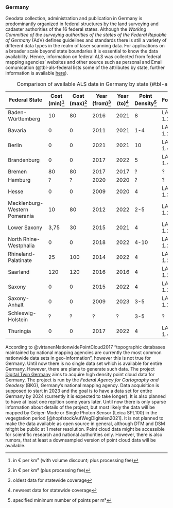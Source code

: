 
### Germany

Geodata collection, administration and publication in Germany is predominantly organized in federal structures by the land surveying and cadaster authorities of the 16 federal states. Although the *Working Committee of the surveying authorities of the states of the Federal Republic of Germany* (AdV) defines guidelines and standards there is still a variety of different data types in the realm of laser scanning data. For applications on a broader scale beyond state boundaries it is essential to know the data availability. Hence, information on federal ALS was collected from federal mapping agencies' websites and other source such as personal and Email comunication (@tbl-als-federal lists some of the attributes by state, further information is available [here](https://gist.github.com/wiesehahn/6b6c215c227341f4faab03ff96fa7f1b)). 

| Federal State | Cost (min)[^1] | Cost (max)[^2] | Year (from)[^3] | Year (to)[^4] | Point Density[^5] | Format | CRS (EPSG) |
|---|---|---|---|---|---|---|---|
| Baden-Württemberg | 10 | 80 | 2016 | 2021 | 8 | LAZ 1.2 | 25832 |
| Bavaria | 0 | 0 | 2011 | 2021 | 1-4 | LAZ 1.2 | 25832 |
| Berlin | 0 | 0 | 2021 | 2021 | 10 | LAS 1.4 | 25833 |
| Brandenburg | 0 | 0 | 2017 | 2022 | 5 | LAZ 1.4 | 25833 |
| Bremen | 80 | 80 | 2017 | 2017 | ? | ? | 25832 |
| Hamburg | ? | ? | 2020 | 2020 | ? | ? | 25832 |
| Hesse | 0 | 0 | 2009 | 2020 | 4 | LAS 1.3 | 25832 |
| Mecklenburg-Western Pomerania | 10 | 80 | 2012 | 2022 | 2-5 | LAZ 1.2 | 25833 |
| Lower Saxony | 3,75 | 30 | 2015 | 2021 | 4 | LAZ 1.2 | 25832 |
| North Rhine-Westphalia | 0 | 0 | 2018 | 2022 | 4-10 | LAZ 1.2 | 25832 |
| Rhineland-Palatinate | 25 | 100 | 2014 | 2022 | 4 | LAZ 1.2 | 25832 |
| Saarland | 120 | 120 | 2016 | 2016 | 4 | LAS 1.2 | 25832 |
| Saxony | 0 | 0 | 2015 | 2022 | 4 | LAZ 1.2 | 25833 |
| Saxony-Anhalt | 0 | 0 | 2009 | 2023 | 3-5 | LAZ 1.2 | 25832 |
| Schleswig-Holstein | ? | ? | ? | ? | 3-5 | ? | 25832 |
| Thuringia | 0 | 0 | 2017 | 2022 | 4 | LAZ 1.4 | 25832 |

: Comparison of available ALS data in Germany by state {#tbl-als-federal}

[^1]: in € per km² (with volume discount; plus processing fee)
[^2]: in € per km² (plus processing fee)
[^3]: oldest data for statewide coverage
[^4]: newsest data for statewide coverage
[^5]: specified minimum number of points per m²


According to @virtanenNationwidePointCloud2017 "topographic databases maintained by national mapping agencies are currently the most common nationwide data sets in geo-information", however this is not true for Germany. Until now there is no single data set which is available for entire Germany. However, there are plans to generate such data. The project [Digital Twin Germany](https://www.business-geomatics.com/2022/11/17/zwillinge-gross-gedacht/) aims to acquire high density point cloud data for Germany. The project is run by the *Federal Agency for Cartography and Geodesy* (BKG), Germany's national mapping agency. Data acquisition is supposed to start in 2023 and the goal is to have a data set for entire Germany by 2024 (currently it is expected to take longer). It is also planned to have at least one repition some years later. 
Until now there is only sparse information about details of the project, but most likely the data will be mapped by Geiger-Mode or Single Photon Sensor (Leica SPL100) in the vegegtation period [@hopfstockAufWegDigitalen2021]. It is not planned to make the data available as open source in general, although DTM and DSM mitght be public at 1 meter resolution. Point cloud data  might be accessible for scientific research and national authorities only. However, there is also rumors, that at least a downsampled version of point cloud data will be available. 
